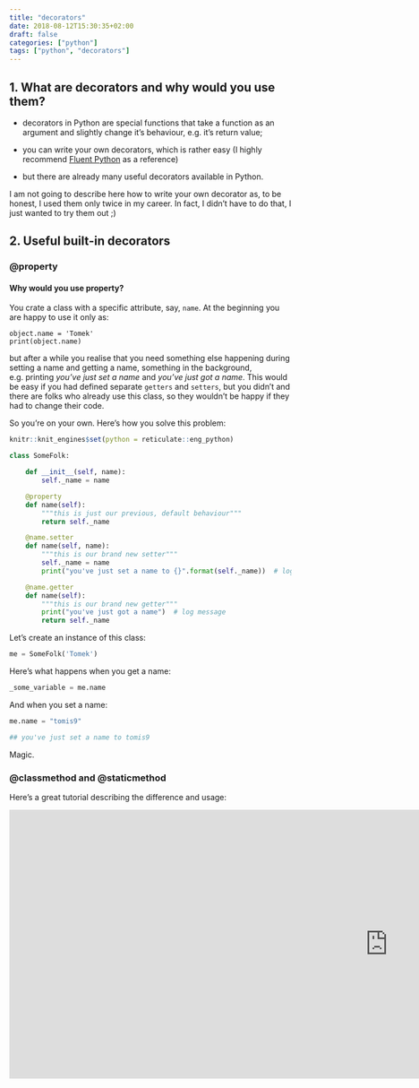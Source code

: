 ```yaml
---
title: "decorators"
date: 2018-08-12T15:30:35+02:00
draft: false
categories: ["python"]
tags: ["python", "decorators"]
---
```


## 1. What are decorators and why would you use them?

* decorators in Python are special functions that take a function as an argument and slightly change it's behaviour, e.g. it's return value;

* you can write your own decorators, which is rather easy (I highly recommend [Fluent Python](http://shop.oreilly.com/product/0636920032519.do) as a reference)

* but there are already many useful decorators available in Python.

I am not going to describe here how to write your own decorator as, to be honest, I used them only twice in my career. In fact, I didn't have to do that, I just wanted to try them out ;)

## 2. Useful built-in decorators

### @property

#### Why would you use property?

You crate a class with a specific attribute, say, `name`. At the beginning you are happy to use it only as:
```
object.name = 'Tomek'
print(object.name)
```

but after a while you realise that you need something else happening during setting a name and getting a name, something in the background, e.g. printing *you've just set a name* and *you've just got a name*. This would be easy if you had defined separate `getters` and `setters`, but you didn't and there are folks who already use this class, so they wouldn't be happy if they had to change their code. 

So you're on your own. Here's how you solve this problem:

```r
knitr::knit_engines$set(python = reticulate::eng_python)
```

```python
class SomeFolk:

    def __init__(self, name):
        self._name = name

    @property
    def name(self):
        """this is just our previous, default behaviour"""
        return self._name

    @name.setter
    def name(self, name):
        """this is our brand new setter"""
        self._name = name
        print("you've just set a name to {}".format(self._name))  # log message

    @name.getter
    def name(self):
        """this is our brand new getter"""
        print("you've just got a name")  # log message
        return self._name
```

Let's create an instance of this class:
```python
me = SomeFolk('Tomek')
```

Here's what happens when you get a name:
```python
_some_variable = me.name
```

And when you set a name:
```python
me.name = "tomis9"

## you've just set a name to tomis9
```

Magic.

### @classmethod and @staticmethod

Here's a great tutorial describing the difference and usage:

<iframe width="1351" height="480" src="https://www.youtube.com/embed/rq8cL2XMM5M" frameborder="0" allow="accelerometer; autoplay; encrypted-media; gyroscope; picture-in-picture" allowfullscreen></iframe>
